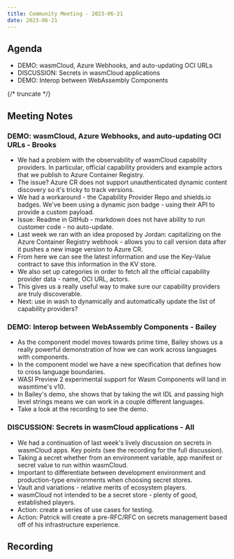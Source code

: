 ```yaml
---
title: Community Meeting - 2023-06-21
date: 2023-06-21
---
```


## Agenda

- DEMO: wasmCloud, Azure Webhooks, and auto-updating OCI URLs
- DISCUSSION: Secrets in wasmCloud applications
- DEMO: Interop between WebAssembly Components

{/* truncate */}

## Meeting Notes

### DEMO: wasmCloud, Azure Webhooks, and auto-updating OCI URLs - Brooks

- We had a problem with the observability of wasmCloud capability providers. In particular, official capability providers and example actors that we publish to Azure Container Registry.
- The issue? Azure CR does not support unauthenticated dynamic content discovery so it's tricky to track versions.
- We had a workaround - the Capability Provider Repo and shields.io badges. We've been using a dynamic json badge - using their API to provide a custom payload.
- Issue: Readme in GitHub - markdown does not have ability to run customer code - no auto-update.
- Last week we ran with an idea proposed by Jordan: capitalizing on the Azure Container Registry webhook - allows you to call version data after it pushes a new image version to Azure CR.
- From here we can see the latest information and use the Key-Value contract to save this information in the KV store.
- We also set up categories in order to fetch all the official capability provider data - name, OCI URL, actors.
- This gives us a really useful way to make sure our capability providers are truly discoverable.
- Next: use in wash to dynamically and automatically update the list of capability providers?

### DEMO: Interop between WebAssembly Components - Bailey

- As the component model moves towards prime time, Bailey shows us a really powerful demonstration of how we can work across languages with components.
- In the component model we have a new specification that defines how to cross language boundaries.
- WASI Preview 2 experimental support for Wasm Components will land in wasmtime's v10.
- In Bailey's demo, she shows that by taking the wit IDL and passing high level strings means we can work in a couple different languages.
- Take a look at the recording to see the demo.

### DISCUSSION: Secrets in wasmCloud applications - All

- We had a continuation of last week's lively discussion on secrets in wasmCloud apps. Key points (see the recording for the full discussion).
- Taking a secret whether from an environment variable, app manifest or secret value to run within wasmCloud.
- Important to differentiate between development environment and production-type environments when choosing secret stores.
- Vault and variations - relative merits of ecosystem players.
- wasmCloud not intended to be a secret store - plenty of good, established players.
- Action: create a series of use cases for testing.
- Action: Patrick will create a pre-RFC/RFC on secrets management based off of his infrastructure experience.

## Recording

<YouTube url="https://youtu.be/oAuCqEmFoK4" />
